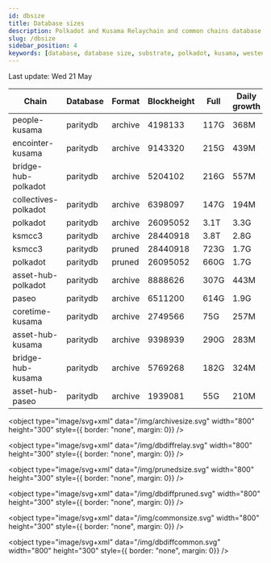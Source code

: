 ```yaml
---
id: dbsize
title: Database sizes
description: Polkadot and Kusama Relaychain and common chains database sizes
slug: /dbsize
sidebar_position: 4
keywords: [database, database size, substrate, polkadot, kusama, westend]
---
```



Last update: Wed 21 May

| Chain    | Database   | Format | Blockheight | Full         | Daily growth |
| ------------------------| ----------- | -------- | ------- | ---------- | ----- | 
| people-kusama | paritydb | archive | 4198133 | 117G | 368M |
| encointer-kusama | paritydb | archive | 9143320 | 215G | 439M |
| bridge-hub-polkadot | paritydb | archive | 5204102 | 216G | 557M |
| collectives-polkadot | paritydb | archive | 6398097 | 147G | 194M |
| polkadot | paritydb | archive | 26095052 | 3.1T | 3.3G |
| ksmcc3 | paritydb | archive | 28440918 | 3.8T | 2.8G |
| ksmcc3 | paritydb | pruned | 28440918 | 723G | 1.7G |
| polkadot | paritydb | pruned | 26095052 | 660G | 1.7G |
| asset-hub-polkadot | paritydb | archive | 8888626 | 307G | 443M |
| paseo | paritydb | archive | 6511200 | 614G | 1.9G |
| coretime-kusama | paritydb | archive | 2749566 | 75G | 257M |
| asset-hub-kusama | paritydb | archive | 9398939 | 290G | 283M |
| bridge-hub-kusama | paritydb | archive | 5769268 | 182G | 324M |
| asset-hub-paseo | paritydb | archive | 1939081 | 55G | 210M |
<object type="image/svg+xml" data="/img/archivesize.svg" width="800" height="300" style={{ border: "none", margin: 0}} />

<object type="image/svg+xml" data="/img/dbdiffrelay.svg" width="800" height="300" style={{ border: "none", margin: 0}} />

<object type="image/svg+xml" data="/img/prunedsize.svg" width="800" height="300" style={{ border: "none", margin: 0}} />

<object type="image/svg+xml" data="/img/dbdiffpruned.svg" width="800" height="300" style={{ border: "none", margin: 0}} />

<object type="image/svg+xml" data="/img/commonsize.svg" width="800" height="300" style={{ border: "none", margin: 0}} />

<object type="image/svg+xml" data="/img/dbdiffcommon.svg" width="800" height="300" style={{ border: "none", margin: 0}} />
